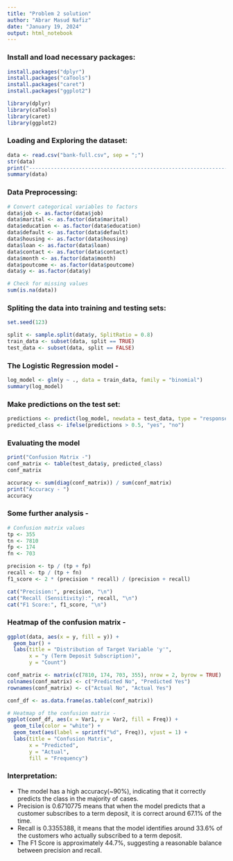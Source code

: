 ```yaml
---
title: "Problem 2 solution"
author: "Abrar Masud Nafiz"
date: "January 19, 2024"
output: html_notebook
---
```


### Install and load necessary packages:

```r

install.packages("dplyr")
install.packages("caTools")
install.packages("caret")
install.packages("ggplot2")

library(dplyr)
library(caTools)
library(caret)
library(ggplot2)

```


### Loading and Exploring the dataset:

```r

data <- read.csv("bank-full.csv", sep = ";")
str(data)
print("---------------------------------------------------------------------------------------------------------------")
summary(data)

```


### Data Preprocessing:

```r
# Convert categorical variables to factors
data$job <- as.factor(data$job)
data$marital <- as.factor(data$marital)
data$education <- as.factor(data$education)
data$default <- as.factor(data$default)
data$housing <- as.factor(data$housing)
data$loan <- as.factor(data$loan)
data$contact <- as.factor(data$contact)
data$month <- as.factor(data$month)
data$poutcome <- as.factor(data$poutcome)
data$y <- as.factor(data$y)

# Check for missing values
sum(is.na(data))

```


### Spliting the data into training and testing sets:

```r

set.seed(123)

split <- sample.split(data$y, SplitRatio = 0.8)
train_data <- subset(data, split == TRUE)
test_data <- subset(data, split == FALSE)

```


### The Logistic Regression model - 

```r

log_model <- glm(y ~ ., data = train_data, family = "binomial")
summary(log_model)

```


### Make predictions on the test set:

```r

predictions <- predict(log_model, newdata = test_data, type = "response")
predicted_class <- ifelse(predictions > 0.5, "yes", "no")

```


### Evaluating the model

```r

print("Confusion Matrix -")
conf_matrix <- table(test_data$y, predicted_class)
conf_matrix

accuracy <- sum(diag(conf_matrix)) / sum(conf_matrix)
print("Accuracy - ")
accuracy

```


### Some further analysis -

```r

# Confusion matrix values
tp <- 355
tn <- 7810
fp <- 174
fn <- 703

precision <- tp / (tp + fp)
recall <- tp / (tp + fn)
f1_score <- 2 * (precision * recall) / (precision + recall)

cat("Precision:", precision, "\n")
cat("Recall (Sensitivity):", recall, "\n")
cat("F1 Score:", f1_score, "\n")

```


### Heatmap of the confusion matrix - 

```r

ggplot(data, aes(x = y, fill = y)) +
  geom_bar() +
  labs(title = "Distribution of Target Variable 'y'",
       x = "y (Term Deposit Subscription)",
       y = "Count")

conf_matrix <- matrix(c(7810, 174, 703, 355), nrow = 2, byrow = TRUE)
colnames(conf_matrix) <- c("Predicted No", "Predicted Yes")
rownames(conf_matrix) <- c("Actual No", "Actual Yes")

conf_df <- as.data.frame(as.table(conf_matrix))

# Heatmap of the confusion matrix -
ggplot(conf_df, aes(x = Var1, y = Var2, fill = Freq)) +
  geom_tile(color = "white") +
  geom_text(aes(label = sprintf("%d", Freq)), vjust = 1) +
  labs(title = "Confusion Matrix",
       x = "Predicted",
       y = "Actual",
       fill = "Frequency")


```


### Interpretation:
- The model has a high accuracy(~90%), indicating that it correctly predicts the class in the majority of cases.
- Precision is 0.6710775 means that when the model predicts that a customer subscribes to a term deposit, it is correct around 67.1% of the time.
- Recall is 0.3355388, it means that the model identifies around 33.6% of the customers who actually subscribed to a term deposit.
- The F1 Score is approximately 44.7%, suggesting a reasonable balance between precision and recall.






